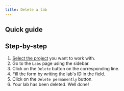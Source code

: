```yaml
---
title: Delete a lab
---
```



## Quick guide
<VideoPlayer src="https://storage.googleapis.com/cdn.csquare.run/docs/webm/delete-a-lab.webm" />

## Step-by-step
1. [Select the project](../projects/select-a-project) you want to work with.
2. Go to the `Labs` page using the sidebar.
3. Click on the `Delete` button on the corresponding line.
4. Fill the form by writing the lab's ID in the field.
5. Click on the `Delete permanently` button.
6. Your lab has been deleted. Well done!